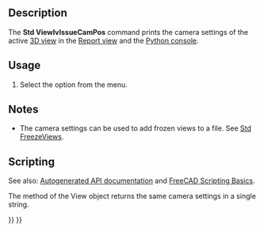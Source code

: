 <languages/>
<translate>

<!--T:12-->
{{Docnav
|[[Std_ViewIvStereoOff|ViewIvStereoOff]]
|[[Std_ViewZoomIn|ViewZoomIn]]
|[[Std_View_Menu|Std View Menu]]
|IconL=Std_ViewIvStereoOff.svg
|IconR=Std_ViewZoomIn.svg
|IconC=Freecad.svg
}}

<!--T:8-->
{{GuiCommand
|Name=Std ViewIvIssueCamPos
|MenuLocation=View → Stereo → Issue camera position
|Workbenches=All
|SeeAlso=[[Std_FreezeViews|Std FreezeViews]]
}}

==Description== <!--T:2-->

<!--T:3-->
The '''Std ViewIvIssueCamPos''' command prints the camera settings of the active [[3D_view|3D view]] in the [[Report_view|Report view]] and the [[Python_console|Python console]].

</translate>
{{Code|code=   OrthographicCamera {   viewportMapping ADJUST_CAMERA   position 57.73505 -57.73502 57.735027   orientation 0.74290609 0.30772209 0.59447283  1.2171158   nearDistance 81.588844   farDistance 109.60551   aspectRatio 1   focalDistance 100   height 100  } 
}}
<translate>
<!--T:13-->
{{Caption|Example output: camera settings after changing to [[Std_ViewIsometric|isometric view]] in a new document}}

==Usage== <!--T:9-->

<!--T:10-->
# Select the {{MenuCommand|View → Stereo → [[Image:Std_ViewIvIssueCamPos.svg|16px]] Issue camera position}} option from the menu.

==Notes== <!--T:14-->

<!--T:15-->
* The camera settings can be used to add frozen views to a {{FileName|*.cam}} file. See [[Std_FreezeViews|Std FreezeViews]].

==Scripting== <!--T:16-->

<!--T:17-->
See also: [https://freecad.github.io/SourceDoc/ Autogenerated API documentation] and [[FreeCAD_Scripting_Basics|FreeCAD Scripting Basics]].

<!--T:18-->
The {{incode|getCamera}} method of the View object returns the same camera settings in a single string.

</translate>
{{Code|code=
import FreeCADGui

view = FreeCADGui.ActiveDocument.ActiveView
view.getCamera()
}}
<translate>


<!--T:19-->
{{Docnav
|[[Std_ViewIvStereoOff|ViewIvStereoOff]]
|[[Std_ViewZoomIn|ViewZoomIn]]
|[[Std_View_Menu|Std View Menu]]
|IconL=Std_ViewIvStereoOff.svg
|IconR=Std_ViewZoomIn.svg
|IconC=Freecad.svg
}}

</translate>
{{Std_Base_navi{{#translation:}}}}
{{Userdocnavi{{#translation:}}}}